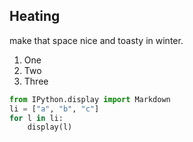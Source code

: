 ## Heating 

make that space nice and toasty in winter.

1. One
2. Two
3. Three

```py
from IPython.display import Markdown
li = ["a", "b", "c"]
for l in li:
    display(l)
```